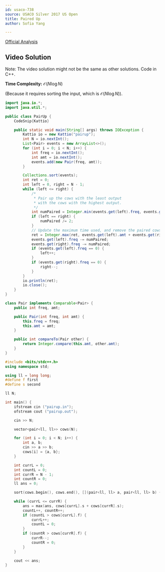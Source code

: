 ```yaml
---
id: usaco-738
source: USACO Silver 2017 US Open
title: Paired Up
author: Sofia Yang

---
```


[Official Analysis](http://www.usaco.org/current/data/sol_pairup_silver_open17.html)

## Video Solution

Note: The video solution might not be the same as other solutions. Code in C++.
<Youtube id="yIoUWlzH_7w" />

**Time Complexity:** $\mathcal{O}(N\log N)$

(Because it requires sorting the input, which is $\mathcal{O}(N\log N)$).


<LanguageSection>

<JavaSection>


``` java
import java.io.*;
import java.util.*;

public class PairUp {
	CodeSnip{Kattio}

	public static void main(String[] args) throws IOException {
		Kattio io = new Kattio("pairup");
		int N = io.nextInt();
		List<Pair> events = new ArrayList<>();
		for (int i = 0; i < N; i++) {
			int freq = io.nextInt();
			int amt = io.nextInt();
			events.add(new Pair(freq, amt));
		}

		Collections.sort(events);
		int ret = 0;
		int left = 0, right = N - 1;
		while (left <= right) {
			/*
			 * Pair up the cows with the least output
			 * with the cows with the highest output.
			 */
			int numPaired = Integer.min(events.get(left).freq, events.get(right).freq);
			if (left == right) {
				numPaired /= 2;
			}
			// Update the maximum time used, and remove the paired cows.
			ret = Integer.max(ret, events.get(left).amt + events.get(right).amt);
			events.get(left).freq -= numPaired;
			events.get(right).freq -= numPaired;
			if (events.get(left).freq == 0) {
				left++;
			}
			if (events.get(right).freq == 0) {
				right--;
			}
		}
		io.println(ret);
		io.close();
	}
}

class Pair implements Comparable<Pair> {
	public int freq, amt;

	public Pair(int freq, int amt) {
		this.freq = freq;
		this.amt = amt;
	}

	public int compareTo(Pair other) {
		return Integer.compare(this.amt, other.amt);
	}
}
```

</JavaSection>

<CPPSection>


```cpp
#include <bits/stdc++.h>
using namespace std;

using ll = long long;
#define f first
#define s second

ll N;

int main() {
	ifstream cin ("pairup.in");
	ofstream cout ("pairup.out");

	cin >> N;

	vector<pair<ll, ll>> cows(N);

	for (int i = 0; i < N; i++) {
		int a, b;
		cin >> a >> b;
		cows[i] = {a, b};
	}

	int currL = 0;
	int countL = 0;
	int currR = N - 1;
	int countR = 0;
	ll ans = 0;

	sort(cows.begin(), cows.end(), [](pair<ll, ll> a, pair<ll, ll> b) {return a.s < b.s;});

	while (currL <= currR) {
		ans = max(ans, cows[currL].s + cows[currR].s);
		countL++, countR++;
		if (countL > cows[currL].f) {
			currL++;
			countL = 0;
		}
		if (countR > cows[currR].f) {
			currR--;
			countR = 0;
		}
	}

	cout << ans;
}
```

</CPPSection>

</LanguageSection>
